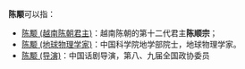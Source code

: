 '''陈颙'''可以指：

* [[陈颙_(越南陈朝君主)|陈颙 (越南陈朝君主)]]：越南陈朝的第十二代君主'''陈顺宗'''；
* [[陈颙_(地球物理学家)|陈颙 (地球物理学家)]]：中国科学院地学部院士，地球物理学家。
* [[陈颙_(导演)|陈颙 (导演)]]：中国话剧导演，第八、九届全国政协委员

{{disambig|cat=二字陈姓人名消歧义}}